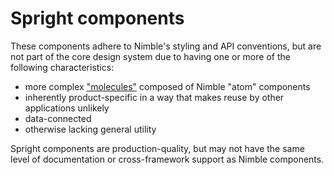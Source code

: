 
<Meta title="Spright/Docs" />

# Spright components

These components adhere to Nimble's styling and API conventions, but are not
part of the core design system due to having one or more of the following
characteristics:

- more complex ["molecules"](https://atomicdesign.bradfrost.com/chapter-2/)
  composed of Nimble "atom" components
- inherently product-specific in a way that makes reuse by other applications
  unlikely
- data-connected
- otherwise lacking general utility

Spright components are production-quality, but may not have the same level of
documentation or cross-framework support as Nimble components.
